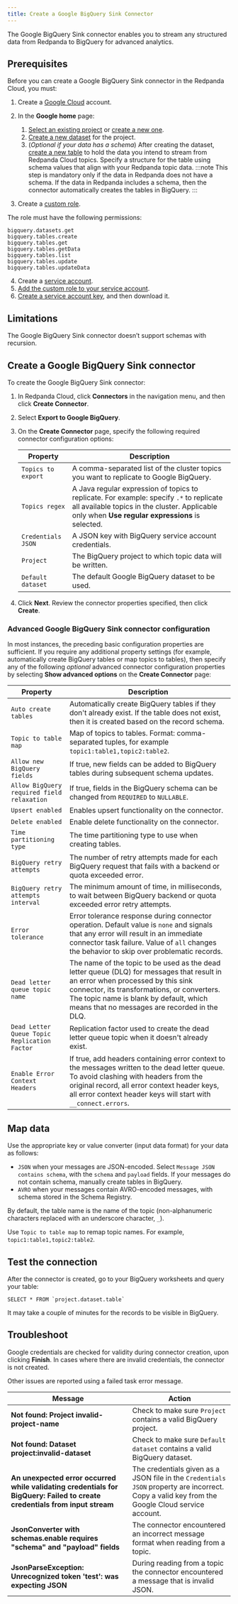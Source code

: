 ```yaml
---
title: Create a Google BigQuery Sink Connector
---
```


<head>
    <meta name="title" content="Create a Google BigQuery Sink Connector | Redpanda Docs"/>
    <meta name="description" content="Use the Redpanda Cloud UI to create a Google BigQuery Sink Connector."/>
    <link rel="canonical" href="https://docs.redpanda.com/docs/deploy/deployment-option/cloud/managed-connectors/create-gcp-bigquery-connector/" />
</head>

The Google BigQuery Sink connector enables you to stream any structured data from
Redpanda to BigQuery for advanced analytics.

## Prerequisites

Before you can create a Google BigQuery Sink connector in the Redpanda Cloud, you
must:

1. Create a [Google Cloud](https://cloud.google.com/) account.
2. In the **Google home** page:
   1. [Select an existing project](https://cloud.google.com/resource-manager/docs/creating-managing-projects#get_an_existing_project)
     or [create a new one](https://cloud.google.com/resource-manager/docs/creating-managing-projects#creating_a_project).
   2. [Create a new dataset](https://cloud.google.com/bigquery/docs/datasets) for the project.
   3. (_Optional if your data has a schema_) After creating the dataset, [create a new table](https://cloud.google.com/bigquery/docs/tables) to hold the data you intend to stream from Redpanda Cloud topics.
     Specify a structure for the table using schema values that align with your Redpanda topic data.
     :::note
     This step is mandatory only if the data in Redpanda does not have a schema.
     If the data in Redpanda includes a schema, then the connector automatically
     creates the tables in BigQuery.
     :::

3. Create a [custom role](https://cloud.google.com/iam/docs/creating-custom-roles).

  The role must have the following permissions:

  ```
  bigquery.datasets.get
  bigquery.tables.create
  bigquery.tables.get
  bigquery.tables.getData
  bigquery.tables.list
  bigquery.tables.update
  bigquery.tables.updateData
  ```
4. Create a [service account](https://cloud.google.com/iam/docs/service-accounts-create).
5. [Add the custom role to your service account](https://cloud.google.com/iam/docs/granting-changing-revoking-access).
6. [Create a service account key](https://cloud.google.com/iam/docs/keys-create-delete), and then download it.

## Limitations

The Google BigQuery Sink connector doesn’t support schemas with recursion.

## Create a Google BigQuery Sink connector

To create the Google BigQuery Sink connector:

1. In Redpanda Cloud, click **Connectors** in the navigation menu, and then
   click **Create Connector**.
2. Select **Export to Google BigQuery**.
3. On the **Create Connector** page, specify the following required connector configuration options:

   | Property                     | Description |
   | ---------------------------- | ----------- |
   | `Topics to export`             | A comma-separated list of the cluster topics you want to replicate to Google BigQuery. |
   | `Topics regex`                 | A Java regular expression of topics to replicate. For example: specify `.*` to replicate all available topics in the cluster. Applicable only when **Use regular expressions** is selected. |
   | `Credentials JSON`             | A JSON key with BigQuery service account credentials. |
   | `Project`                      | The BigQuery project to which topic data will be written. |
   | `Default dataset`              | The default Google BigQuery dataset to be used. |
4. Click **Next**. Review the connector properties specified, then click **Create**.


### Advanced Google BigQuery Sink connector configuration

In most instances, the preceding basic configuration properties are sufficient.
If you require any additional property settings (for example, automatically
create BigQuery tables or map topics to tables), then specify any of the following
_optional_ advanced connector configuration properties by selecting **Show advanced options**
on the **Create Connector** page:

   | Property                     | Description |
   | ---------------------------- | ----------- |
   | `Auto create tables` | Automatically create BigQuery tables if they don't already exist. If the table does not exist, then it is created based on the record schema. |
   | `Topic to table map` | Map of topics to tables. Format: comma-separated tuples, for example `topic1:table1,topic2:table2`. |
   | `Allow new BigQuery fields` | If true, new fields can be added to BigQuery tables during subsequent schema updates. |
   | `Allow BigQuery required field relaxation` | If true, fields in the BigQuery schema can be changed from `REQUIRED` to `NULLABLE`. |
   | `Upsert enabled` | Enables upsert functionality on the connector. |
   | `Delete enabled` | Enable delete functionality on the connector.
   | `Time partitioning type` | The time partitioning type to use when creating tables. |
   | `BigQuery retry attempts` | The number of retry attempts made for each BigQuery request that fails with a backend or quota exceeded error. |
   | `BigQuery retry attempts interval` | The minimum amount of time, in milliseconds, to wait between BigQuery backend or quota exceeded error retry attempts. |
   | `Error tolerance` | Error tolerance response during connector operation. Default value is `none` and signals that any error will result in an immediate connector task failure. Value of `all` changes the behavior to skip over problematic records. |
   | `Dead letter queue topic name` | The name of the topic to be used as the dead letter queue (DLQ) for messages that result in an error when processed by this sink connector, its transformations, or converters. The topic name is blank by default, which means that no messages are recorded in the DLQ. |
   | `Dead Letter Queue Topic Replication Factor` | Replication factor used to create the dead letter queue topic when it doesn't already exist. |
   | `Enable Error Context Headers` | If true, add headers containing error context to the messages written to the dead letter queue. To avoid clashing with headers from the original record, all error context header keys, all error context header keys will start with `__connect.errors`. |

## Map data

Use the appropriate key or value converter (input data format) for your data as follows:

- `JSON` when your messages are JSON-encoded. Select `Message JSON contains schema`,
  with the `schema` and `payload` fields. If your messages do not contain schema,
  manually create tables in BigQuery.
- `AVRO` when your messages contain AVRO-encoded messages, with schema stored in
  the Schema Registry.

By default, the table name is the name of the topic (non-alphanumeric characters replaced with an underscore character, `_`).

Use `Topic to table map` to remap topic names. For example, `topic1:table1,topic2:table2`.

## Test the connection

After the connector is created, go to your BigQuery worksheets and query your
table:

```
SELECT * FROM `project.dataset.table`
```

It may take a couple of minutes for the records to be visible in BigQuery.

## Troubleshoot

Google credentials are checked for validity during connector creation, upon
clicking **Finish**. In cases where there are invalid credentials, the connector
is not created.

Other issues are reported using a failed task error message.

| Message | Action |
|---------|--------|
| **Not found: Project invalid-project-name** | Check to make sure `Project` contains a valid BigQuery project. |
| **Not found: Dataset project:invalid-dataset** | Check to make sure `Default dataset` contains a valid BigQuery dataset. |
| **An unexpected error occurred while validating credentials for BigQuery: Failed to create credentials from input stream** | The credentials given as a JSON file in the `Credentials JSON` property are incorrect. Copy a valid key from the Google Cloud service account. |
| **JsonConverter with schemas.enable requires "schema" and "payload" fields** | The connector encountered an incorrect message format when reading from a topic. |
| **JsonParseException: Unrecognized token 'test': was expecting JSON** | During reading from a topic the connector encountered a message that is invalid JSON. |
